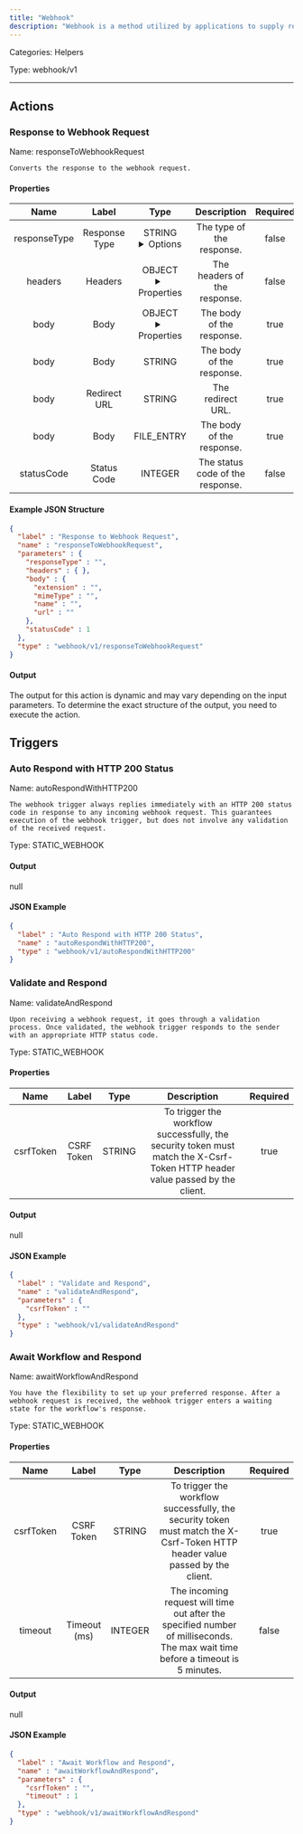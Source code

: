 ```yaml
---
title: "Webhook"
description: "Webhook is a method utilized by applications to supply real-time information to other apps. Such a process usually delivers data immediately as and when it occurs. Webhook Trigger enables users to receive callouts whenever a service provides the option of distributing signals to a user-defined URL."
---
```



Categories: Helpers


Type: webhook/v1

<hr />




## Actions


### Response to Webhook Request
Name: responseToWebhookRequest

`Converts the response to the webhook request.`

#### Properties

|      Name       |      Label     |     Type     |     Description     | Required |
|:---------------:|:--------------:|:------------:|:-------------------:|:--------:|
| responseType | Response Type | STRING <details> <summary> Options </summary> JSON, RAW, BINARY, REDIRECT, NO_DATA </details> | The type of the response. | false |
| headers | Headers | OBJECT <details> <summary> Properties </summary> &#123;&#125; </details> | The headers of the response. | false |
| body | Body | OBJECT <details> <summary> Properties </summary> &#123;&#125; </details> | The body of the response. | true |
| body | Body | STRING | The body of the response. | true |
| body | Redirect URL | STRING | The redirect URL. | true |
| body | Body | FILE_ENTRY | The body of the response. | true |
| statusCode | Status Code | INTEGER | The status code of the response. | false |

#### Example JSON Structure
```json
{
  "label" : "Response to Webhook Request",
  "name" : "responseToWebhookRequest",
  "parameters" : {
    "responseType" : "",
    "headers" : { },
    "body" : {
      "extension" : "",
      "mimeType" : "",
      "name" : "",
      "url" : ""
    },
    "statusCode" : 1
  },
  "type" : "webhook/v1/responseToWebhookRequest"
}
```

#### Output

The output for this action is dynamic and may vary depending on the input parameters. To determine the exact structure of the output, you need to execute the action.





## Triggers


### Auto Respond with HTTP 200 Status
Name: autoRespondWithHTTP200

`The webhook trigger always replies immediately with an HTTP 200 status code in response to any incoming webhook request. This guarantees execution of the webhook trigger, but does not involve any validation of the received request.`

Type: STATIC_WEBHOOK


#### Output


null

#### JSON Example
```json
{
  "label" : "Auto Respond with HTTP 200 Status",
  "name" : "autoRespondWithHTTP200",
  "type" : "webhook/v1/autoRespondWithHTTP200"
}
```


### Validate and Respond
Name: validateAndRespond

`Upon receiving a webhook request, it goes through a validation process. Once validated, the webhook trigger responds to the sender with an appropriate HTTP status code.`

Type: STATIC_WEBHOOK

#### Properties

|      Name       |      Label     |     Type     |     Description     | Required |
|:---------------:|:--------------:|:------------:|:-------------------:|:--------:|
| csrfToken | CSRF Token | STRING | To trigger the workflow successfully, the security token must match the X-Csrf-Token HTTP header value passed by the client. | true |


#### Output


null

#### JSON Example
```json
{
  "label" : "Validate and Respond",
  "name" : "validateAndRespond",
  "parameters" : {
    "csrfToken" : ""
  },
  "type" : "webhook/v1/validateAndRespond"
}
```


### Await Workflow and Respond
Name: awaitWorkflowAndRespond

`You have the flexibility to set up your preferred response. After a webhook request is received, the webhook trigger enters a waiting state for the workflow's response.`

Type: STATIC_WEBHOOK

#### Properties

|      Name       |      Label     |     Type     |     Description     | Required |
|:---------------:|:--------------:|:------------:|:-------------------:|:--------:|
| csrfToken | CSRF Token | STRING | To trigger the workflow successfully, the security token must match the X-Csrf-Token HTTP header value passed by the client. | true |
| timeout | Timeout (ms) | INTEGER | The incoming request will time out after the specified number of milliseconds. The max wait time before a timeout is 5 minutes. | false |


#### Output


null

#### JSON Example
```json
{
  "label" : "Await Workflow and Respond",
  "name" : "awaitWorkflowAndRespond",
  "parameters" : {
    "csrfToken" : "",
    "timeout" : 1
  },
  "type" : "webhook/v1/awaitWorkflowAndRespond"
}
```




